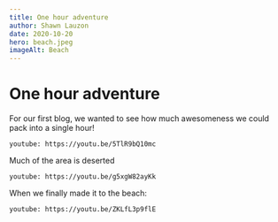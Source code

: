 ```yaml
---
title: One hour adventure
author: Shawn Lauzon
date: 2020-10-20
hero: beach.jpeg
imageAlt: Beach
---
```


# One hour adventure

For our first blog, we wanted to see how much awesomeness we could pack into a single hour!

`youtube: https://youtu.be/5TlR9bQ10mc`

Much of the area is deserted

`youtube: https://youtu.be/g5xgW82ayKk`

When we finally made it to the beach:

`youtube: https://youtu.be/ZKLfL3p9flE`
